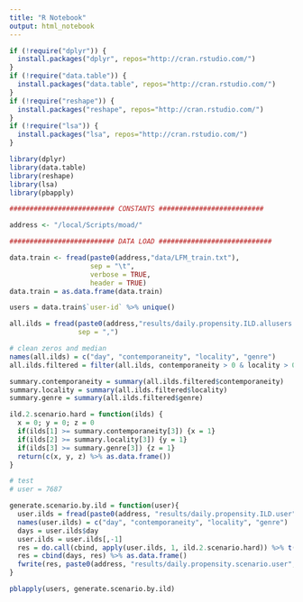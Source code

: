 ```yaml
---
title: "R Notebook"
output: html_notebook
---
```




```r

if (!require("dplyr")) {
  install.packages("dplyr", repos="http://cran.rstudio.com/") 
}
if (!require("data.table")) {
  install.packages("data.table", repos="http://cran.rstudio.com/") 
}
if (!require("reshape")) {
  install.packages("reshape", repos="http://cran.rstudio.com/") 
}
if (!require("lsa")) {
  install.packages("lsa", repos="http://cran.rstudio.com/") 
}

library(dplyr)
library(data.table)
library(reshape)
library(lsa)
library(pbapply)

```

```r

########################## CONSTANTS ##########################

address <- "/local/Scripts/moad/"

```

```r

########################## DATA LOAD ############################

data.train <- fread(paste0(address,"data/LFM_train.txt"), 
                    sep = "\t", 
                    verbose = TRUE,
                    header = TRUE)
data.train = as.data.frame(data.train)

users = data.train$`user-id` %>% unique()

all.ilds = fread(paste0(address,"results/daily.propensity.ILD.allusers.txt"), 
                 sep = ",") 

# clean zeros and median
names(all.ilds) = c("day", "contemporaneity", "locality", "genre")
all.ilds.filtered = filter(all.ilds, contemporaneity > 0 & locality > 0 & genre > 0)

summary.contemporaneity = summary(all.ilds.filtered$contemporaneity)
summary.locality = summary(all.ilds.filtered$locality)
summary.genre = summary(all.ilds.filtered$genre)

```

```r

ild.2.scenario.hard = function(ilds) {
  x = 0; y = 0; z = 0
  if(ilds[1] >= summary.contemporaneity[3]) {x = 1}
  if(ilds[2] >= summary.locality[3]) {y = 1}
  if(ilds[3] >= summary.genre[3]) {z = 1}
  return(c(x, y, z) %>% as.data.frame())
}

# test
# user = 7687

generate.scenario.by.ild = function(user){
  user.ilds = fread(paste0(address, "results/daily.propensity.ILD.user", user, ".txt"))
  names(user.ilds) = c("day", "contemporaneity", "locality", "genre")
  days = user.ilds$day
  user.ilds = user.ilds[,-1]
  res = do.call(cbind, apply(user.ilds, 1, ild.2.scenario.hard)) %>% t()
  res = cbind(days, res) %>% as.data.frame()
  fwrite(res, paste0(address, "results/daily.propensity.scenario.user", user, ".txt"), sep = "\t", row.names = F, col.names = F)
}

pblapply(users, generate.scenario.by.ild)

```

```r



```

